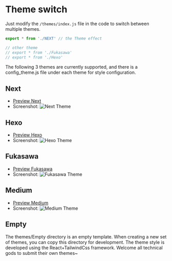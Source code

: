 # Theme switch
Just modify the `/themes/index.js` file in the code to switch between multiple themes.

```javascript
export * from './NEXT' // the Theme effect

// other theme
// export * from './Fukasawa'
// export * from './Hexo'
```


The following 3 themes are currently supported, and there is a config_theme.js file under each theme for style configuration.

## Next
- [Preview Next](https://preview.tangly1024.com/?theme=next)
- Screenshot: 
![Next Theme](/theme-next.png)

## Hexo
- [Preview Hexo](https://preview.tangly1024.com/?theme=hexo)
- Screenshot:
![Hexo Theme](/theme-hexo.png)

## Fukasawa
- [Preview Fukasawa](https://preview.tangly1024.com/?theme=fukasawa)
- Screenshot:
![Fukasawa Theme](/theme-fukasawa.png)

## Medium
- [Preview Medium](https://preview.tangly1024.com/?theme=medium)
- Screenshot:
![Medium Theme](/theme-medium.png)

## Empty
The themes/Empty directory is an empty template. When creating a new set of themes, you can copy this directory for development. The theme style is developed using the React+TailwindCss framework. Welcome all technical gods to submit their own themes~

